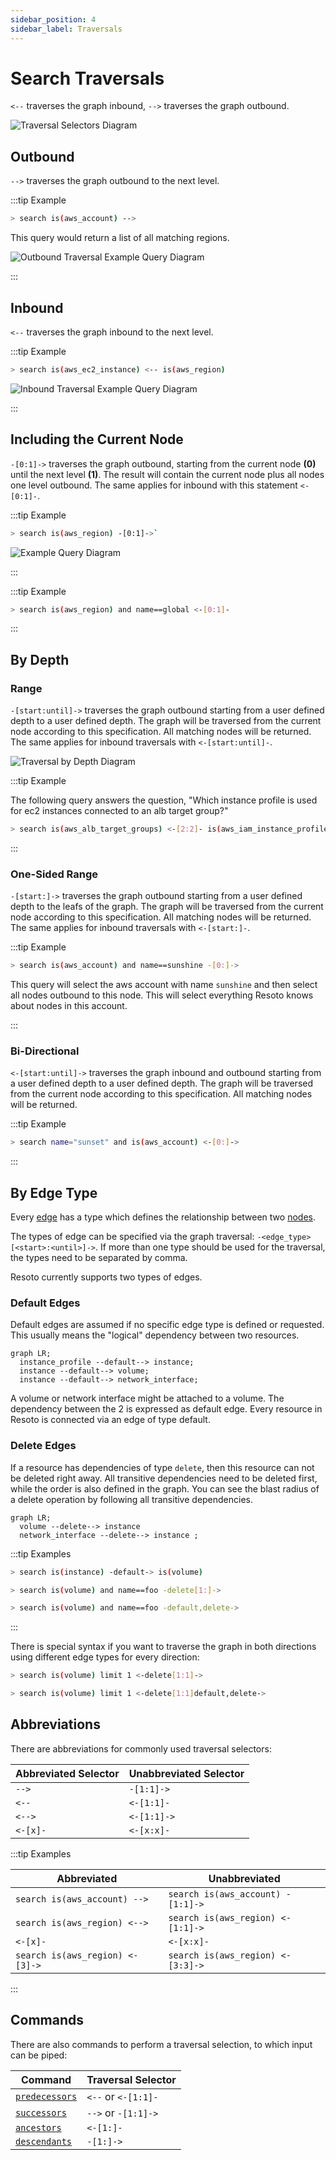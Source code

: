 ```yaml
---
sidebar_position: 4
sidebar_label: Traversals
---
```


# Search Traversals

`<--` traverses the graph inbound, `-->` traverses the graph outbound.

![Traversal Selectors Diagram](./img/graph_query_inout.png)

## Outbound

`-->` traverses the graph outbound to the next level.

:::tip Example

```bash title="Select AWS accounts and traverse the graph outbound"
> search is(aws_account) -->
```

This query would return a list of all matching regions.

![Outbound Traversal Example Query Diagram](./img/graph_query_outbound_example.png)

:::

## Inbound

`<--` traverses the graph inbound to the next level.

:::tip Example

```bash title="Select AWS EC2 instances, traverse the graph inbound, and filter to only return the aws_regions"
> search is(aws_ec2_instance) <-- is(aws_region)
```

![Inbound Traversal Example Query Diagram](./img/graph_query_inbound_example.png)

:::

## Including the Current Node

`-[0:1]->` traverses the graph outbound, starting from the current node **(0)** until the next level **(1)**. The result will contain the current node plus all nodes one level outbound. The same applies for inbound with this statement `<-[0:1]-`.

:::tip Example

```bash title="Return all resources "under" an aws_region together with the matching aws_region"
> search is(aws_region) -[0:1]->`
```

![Example Query Diagram](./img/graph_query_01.png)

:::

:::tip Example

```bash title="Return all aws_regions with name global, together with all accounts"
> search is(aws_region) and name==global <-[0:1]-
```

:::

## By Depth

### Range

`-[start:until]->` traverses the graph outbound starting from a user defined depth to a user defined depth. The graph will be traversed from the current node according to this specification. All matching nodes will be returned. The same applies for inbound traversals with `<-[start:until]-`.

![Traversal by Depth Diagram](./img/graph_query_startuntil.png)

:::tip Example

The following query answers the question, "Which instance profile is used for ec2 instances connected to an alb target group?"

```bash title="Select aws_alb_target_groups, traverse 2 levels inbound, and filter for aws_iam_instance_profiles"
> search is(aws_alb_target_groups) <-[2:2]- is(aws_iam_instance_profile)
```

:::

### One-Sided Range

`-[start:]->` traverses the graph outbound starting from a user defined depth to the leafs of the graph. The graph will be traversed from the current node according to this specification. All matching nodes will be returned. The same applies for inbound traversals with `<-[start:]-`.

:::tip Example

```bash
> search is(aws_account) and name==sunshine -[0:]->
```

This query will select the aws account with name `sunshine` and then select all nodes outbound to this node. This will select everything Resoto knows about nodes in this account.

:::

### Bi-Directional

`<-[start:until]->` traverses the graph inbound and outbound starting from a user defined depth to a user defined depth. The graph will be traversed from the current node according to this specification. All matching nodes will be returned.

:::tip Example

```bash title="Select nodes with the name sunset connected on any depth to the AWS account"
> search name="sunset" and is(aws_account) <-[0:]->
```

:::

## By Edge Type

Every [edge](../../concepts/asset-inventory-graph/index.mdx#edges) has a type which defines the relationship between two [nodes](../../concepts/asset-inventory-graph/index.mdx#nodes).

The types of edge can be specified via the graph traversal: `-<edge_type>[<start>:<until>]->`. If more than one type should be used for the traversal, the types need to be separated by comma.

Resoto currently supports two types of edges.

### Default Edges

Default edges are assumed if no specific edge type is defined or requested. This usually means the "logical" dependency between two resources.

```mermaid
graph LR;
  instance_profile --default--> instance;
  instance --default--> volume;
  instance --default--> network_interface;
```

A volume or network interface might be attached to a volume. The dependency between the 2 is expressed as default edge. Every resource in Resoto is connected via an edge of type default.

### Delete Edges

If a resource has dependencies of type `delete`, then this resource can not be deleted right away. All transitive dependencies need to be deleted first, while the order is also defined in the graph. You can see the blast radius of a delete operation by following all transitive dependencies.

```mermaid
graph LR;
  volume --delete--> instance
  network_interface --delete--> instance ;
```

:::tip Examples

```bash title="Selects all instances, walk the default edge outbound, and filter on volumes; returns volumes that are attached to an instance"
> search is(instance) -default-> is(volume)
```

```bash title="Blast radius of resources that are affected when volume foo would be deleted"
> search is(volume) and name==foo -delete[1:]->
```

```bash title="Select all volumes and traverse one step using default/delete dependency; returns all resources that are found"
> search is(volume) and name==foo -default,delete->
```

:::

There is special syntax if you want to traverse the graph in both directions using different edge types for every direction:

```bash title="Pick one volume, then traverse delete dependencies both inbound and outbound"
> search is(volume) limit 1 <-delete[1:1]->
```

```bash title="Pick one volume, then traverse inbound using delete dependencies and outbound using both delete and default dependencies"
> search is(volume) limit 1 <-delete[1:1]default,delete->
```

## Abbreviations

There are abbreviations for commonly used traversal selectors:

| Abbreviated Selector | Unabbreviated Selector |
| -------------------- | ---------------------- |
| `-->`                | `-[1:1]->`             |
| `<--`                | `<-[1:1]-`             |
| `<-->`               | `<-[1:1]->`            |
| `<-[x]-`             | `<-[x:x]-`             |

:::tip Examples

| Abbreviated                     | Unabbreviated                     |
| ------------------------------- | --------------------------------- |
| `search is(aws_account) -->`    | `search is(aws_account) -[1:1]->` |
| `search is(aws_region) <-->`    | `search is(aws_region) <-[1:1]->` |
| `<-[x]-`                        | `<-[x:x]-`                        |
| `search is(aws_region) <-[3]->` | `search is(aws_region) <-[3:3]->` |

:::

## Commands

There are also commands to perform a traversal selection, to which input can be piped:

| Command                                                                | Traversal Selector  |
| ---------------------------------------------------------------------- | ------------------- |
| [`predecessors`](../../reference/cli/search-commands/predecessors.mdx) | `<--` or `<-[1:1]-` |
| [`successors`](../../reference/cli/search-commands/successors.mdx)     | `-->` or `-[1:1]->` |
| [`ancestors`](../../reference/cli/search-commands/ancestors.mdx)       | `<-[1:]-`           |
| [`descendants`](../../reference/cli/search-commands/descendants.mdx)   | `-[1:]->`           |
